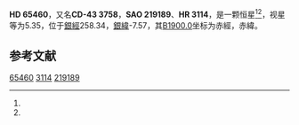 {{Starbox begin
| name = HD 65460
}}
{{Starbox observe
| epoch = [[J2000.0|J2000.0]]
| constell = {{星座名待查}}<ref name=SIMBAD>{{cite web
 | url=http://simbad.u-strasbg.fr/simbad/sim-id?Ident=HR+3114
 | title =Pulsating variable Star
 | publisher=Centre de Données astronomiques de Strasbourg
 | work=SIMBAD
 | accessdate=2012-07-13}}</ref><ref name=DATA>{{cite web
 | url=http://vizier.u-strasbg.fr/viz-bin/VizieR-5?-out.add=.&-source=5050&-corr=PK=HR&-out.max=9999&HR=3114
 | title=VizieR Detailed Page
 | accessdate=2012-07-13
 | archive-date=2016-03-04
 | archive-url=https://web.archive.org/web/20160304201153/http://vizier.u-strasbg.fr/viz-bin/VizieR-5?-out.add=.&-source=5050&-corr=PK=HR&-out.max=9999&HR=3114
 | dead-url=no
 }}</ref>
| 星官 = 
| ra = {{RA|7|56|57.9}}<ref name=SIMBAD /><ref name=DATA />
| dec = {{DEC|-43|30|1}}<ref name=SIMBAD /><ref name=DATA />
| appmag_v = 5.35<ref name=SIMBAD /><ref name=DATA />
}}
{{Starbox character
| class = B2.5V<ref name=SIMBAD /><ref name=DATA />
| b-v = -0.18<ref name=SIMBAD /><ref name=DATA />
| u-b = -0.74<ref name=SIMBAD /><ref name=DATA />
| r-i = <ref name=SIMBAD /><ref name=DATA />
| variable = 
}}
{{Starbox astrometry
| radial_v = -0.74
| prop_mo_ra = 20
| parallax = 
| p_error = 
}}
{{Starbox catalog
| names =CD-43 3758，[[SAO星表|SAO]] 219189，[[HD星表|HD]] 65460，[[HR星表|HR]] 3114}}
{{Starbox reference |Simbad=HR+3114}}
{{Starbox end}}

'''HD 65460'''，又名'''CD-43 3758'''，'''SAO 219189'''、'''HR 3114'''，是一颗恒星<ref name=SIMBAD /><ref name=DATA />，视星等为5.35，位于[[銀道座標系|銀經]]258.34，[[銀道座標系|銀緯]]-7.57，其[[B1900.0|B1900.0]]坐标为赤經{{RA|7|53|41.1}}，赤緯{{DEC|-43|-7.57|56}}。

== 参考文献 ==
{{reflist}}

{{star-stub}}

[[Category:HD和HDE天體|65460]]
[[Category:HR天體|3114]]
[[Category:SAO天體|219189]]